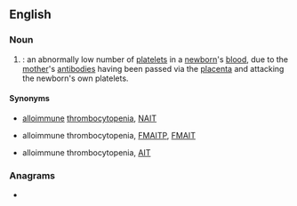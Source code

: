 ==English==
{{wikipedia|neonatal alloimmune thrombocytopenia}}

===Noun===
{{en-noun|-}}

# {{lb|en|pathology}} {{initialism of|[[neonatal]] [[alloimmune]] [[thrombocytopenia]]|lang=en|nodot=1}}: an abnormally low number of [[platelet]]s in a [[newborn]]'s [[blood]], due to the [[mother]]'s [[antibody|antibodies]] having been passed via the [[placenta]] and attacking the newborn's own platelets.

====Synonyms====
* {{l|en|neonatal}} [[alloimmune]] [[thrombocytopenia]], [[NAIT]]
* {{l|en|feto-maternal}} alloimmune thrombocytopenia, [[FMAITP]], [[FMAIT]]
* alloimmune thrombocytopenia, [[AIT]]

===Anagrams===
* {{anagrams|en|a=ainpt|Atnip|Paint|inapt|inpat|nip at|paint|patin|pinta|tap in|tap-in}}